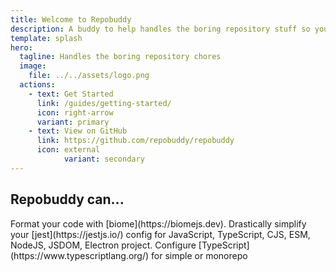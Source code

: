 ```yaml
---
title: Welcome to Repobuddy
description: A buddy to help handles the boring repository stuff so you don't have to.
template: splash
hero:
  tagline: Handles the boring repository chores
  image:
    file: ../../assets/logo.png
  actions:
    - text: Get Started
      link: /guides/getting-started/
      icon: right-arrow
      variant: primary
    - text: View on GitHub
      link: https://github.com/repobuddy/repobuddy
      icon: external
			variant: secondary
---
```



## Repobuddy can...

<CardGrid stagger>
	<Card title="biome" icon="pencil">
		Format your code with [biome](https://biomejs.dev).
	</Card>
	<Card title="jest" icon="add-document">
		Drastically simplify your [jest](https://jestjs.io/) config for JavaScript, TypeScript, CJS, ESM, NodeJS, JSDOM, Electron project.
	</Card>
	<Card title="typescript" icon="setting">
		Configure [TypeScript](https://www.typescriptlang.org/) for simple or monorepo
	</Card>
</CardGrid>
